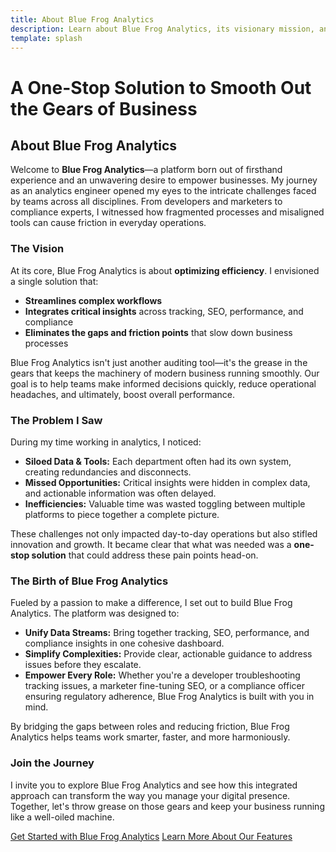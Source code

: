 ```yaml
---
title: About Blue Frog Analytics
description: Learn about Blue Frog Analytics, its visionary mission, and the personal journey that sparked its creation.
template: splash
---
```


<div className="bx--grid hero-section bx--theme--white">
  <div className="bx--row">
    <div className="bx--col-lg-8 bx--offset-lg-2 text-center hero-content">
      <h1 className="bx--type-expressive-heading-05">A One-Stop Solution to Smooth Out the Gears of Business</h1>
    </div>
  </div>
</div>

<div className="bx--grid section bx--theme--white">
  <div className="bx--row">
    <div className="bx--col-lg-8 bx--offset-lg-2">
      <h2 className="bx--type-productive-heading-03">About Blue Frog Analytics</h2>
      <p>
        Welcome to <strong>Blue Frog Analytics</strong>&mdash;a platform born out of firsthand
        experience and an unwavering desire to empower businesses. My journey as an analytics
        engineer opened my eyes to the intricate challenges faced by teams across all disciplines.
        From developers and marketers to compliance experts, I witnessed how fragmented processes
        and misaligned tools can cause friction in everyday operations.
      </p>
    </div>
  </div>
</div>

<div className="bx--grid section bx--theme--g10">
  <div className="bx--row">
    <div className="bx--col-lg-8 bx--offset-lg-2">
      <h3 className="bx--type-productive-heading-04">The Vision</h3>
      <p>At its core, Blue Frog Analytics is about <strong>optimizing efficiency</strong>. I envisioned a single solution that:</p>
      <ul className="bx--list--unordered">
        <li><strong>Streamlines complex workflows</strong></li>
        <li><strong>Integrates critical insights</strong> across tracking, SEO, performance, and compliance</li>
        <li><strong>Eliminates the gaps and friction points</strong> that slow down business processes</li>
      </ul>
      <p>
        Blue Frog Analytics isn't just another auditing tool&mdash;it's the grease in the gears that keeps
        the machinery of modern business running smoothly. Our goal is to help teams make informed
        decisions quickly, reduce operational headaches, and ultimately, boost overall performance.
      </p>
    </div>
  </div>
</div>

<div className="bx--grid section bx--theme--white">
  <div className="bx--row">
    <div className="bx--col-lg-8 bx--offset-lg-2">
      <h3 className="bx--type-productive-heading-04">The Problem I Saw</h3>
      <p>During my time working in analytics, I noticed:</p>
      <ul className="bx--list--unordered">
        <li><strong>Siloed Data &amp; Tools:</strong> Each department often had its own system, creating redundancies and disconnects.</li>
        <li><strong>Missed Opportunities:</strong> Critical insights were hidden in complex data, and actionable information was often delayed.</li>
        <li><strong>Inefficiencies:</strong> Valuable time was wasted toggling between multiple platforms to piece together a complete picture.</li>
      </ul>
      <p>
        These challenges not only impacted day-to-day operations but also stifled innovation and growth.
        It became clear that what was needed was a <strong>one-stop solution</strong> that could address these pain points head-on.
      </p>
    </div>
  </div>
</div>

<div className="bx--grid section bx--theme--g10">
  <div className="bx--row">
    <div className="bx--col-lg-8 bx--offset-lg-2">
      <h3 className="bx--type-productive-heading-04">The Birth of Blue Frog Analytics</h3>
      <p>Fueled by a passion to make a difference, I set out to build Blue Frog Analytics. The platform was designed to:</p>
      <ul className="bx--list--unordered">
        <li><strong>Unify Data Streams:</strong> Bring together tracking, SEO, performance, and compliance insights in one cohesive dashboard.</li>
        <li><strong>Simplify Complexities:</strong> Provide clear, actionable guidance to address issues before they escalate.</li>
        <li><strong>Empower Every Role:</strong> Whether you're a developer troubleshooting tracking issues, a marketer fine-tuning SEO, or a compliance officer ensuring regulatory adherence, Blue Frog Analytics is built with you in mind.</li>
      </ul>
      <p>By bridging the gaps between roles and reducing friction, Blue Frog Analytics helps teams work smarter, faster, and more harmoniously.</p>
    </div>
  </div>
</div>

<div className="bx--grid section bx--theme--white">
  <div className="bx--row">
    <div className="bx--col-lg-8 bx--offset-lg-2 text-center">
      <h3 className="bx--type-productive-heading-04">Join the Journey</h3>
      <p>
        I invite you to explore Blue Frog Analytics and see how this integrated approach can transform the way
        you manage your digital presence. Together, let's throw grease on those gears and keep your business running like a well-oiled machine.
      </p>
      <div className="bx--btn-set">
        <a href="/introduction/how-blue-frog-analytics-works" className="bx--btn bx--btn--primary">Get Started with Blue Frog Analytics</a>
        <a href="/introduction/use-cases" className="bx--btn bx--btn--secondary">Learn More About Our Features</a>
      </div>
    </div>
  </div>
</div>
